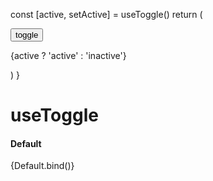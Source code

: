 
<Meta title='Misc/Hooks/useToggle' />

  const [active, setActive] = useToggle()
  return (
    <div>
      <button onClick={setActive}>toggle</button>
      <p>{active ? 'active' : 'inactive'}</p>
    </div>
  )
}

# useToggle

#### Default

<Story name='default' argTypes={{}} args={{}}>
  {Default.bind()}
</Story>
